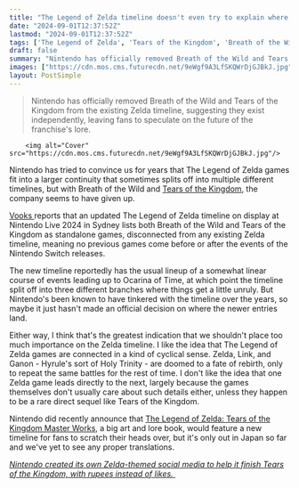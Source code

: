 ```yaml
---
title: "The Legend of Zelda timeline doesn't even try to explain where Breath of the Wild and Tears of the Kingdom fit, as both are now listed as standalone"
date: "2024-09-01T12:37:52Z"
lastmod: "2024-09-01T12:37:52Z"
tags: ['The Legend of Zelda', 'Tears of the Kingdom', 'Breath of the Wild', 'Nintendo Switch', 'Timeline', 'Nintendo', 'Game', 'Action-Adventure']
draft: false
summary: "Nintendo has officially removed Breath of the Wild and Tears of the Kingdom from the existing Zelda timeline, suggesting they exist independently, leaving fans to speculate on the future of the franchise's lore."
images: ["https://cdn.mos.cms.futurecdn.net/9eWgf9A3LfSKQWrDjGJBkJ.jpg"]
layout: PostSimple
---
```

> Nintendo has officially removed Breath of the Wild and Tears of the Kingdom from the existing Zelda timeline, suggesting they exist independently, leaving fans to speculate on the future of the franchise's lore.


        <img alt="Cover" src="https://cdn.mos.cms.futurecdn.net/9eWgf9A3LfSKQWrDjGJBkJ.jpg"/>
        
Nintendo has tried to convince us for years that The Legend of Zelda games fit into a larger continuity that sometimes splits off into multiple different timelines, but with Breath of the Wild and [Tears of the Kingdom](https://www.gamesradar.com/legend-of-zelda-tears-of-the-kingdom-guide/), the company seems to have given up.

[Vooks ](https://www.vooks.net/new-zelda-timeline-places-breath-of-the-wild-tears-of-the-kingdom-seperate-from-older-games/)reports that an updated The Legend of Zelda timeline on display at Nintendo Live 2024 in Sydney lists both Breath of the Wild and Tears of the Kingdom as standalone games, disconnected from any existing Zelda timeline, meaning no previous games come before or after the events of the Nintendo Switch releases.

The new timeline reportedly has the usual lineup of a somewhat linear course of events leading up to Ocarina of Time, at which point the timeline split off into three different branches where things get a little unruly. But Nintendo's been known to have tinkered with the timeline over the years, so maybe it just hasn't made an official decision on where the newer entries land.

Either way, I think that's the greatest indication that we shouldn't place too much importance on the Zelda timeline. I like the idea that The Legend of Zelda games are connected in a kind of cyclical sense. Zelda, Link, and Ganon - Hyrule's sort of Holy Trinity - are doomed to a fate of rebirth, only to repeat the same battles for the rest of time. I don't like the idea that one Zelda game leads directly to the next, largely because the games themselves don't usually care about such details either, unless they happen to be a rare direct sequel like Tears of the Kingdom.

Nintendo did recently announce that [The Legend of Zelda: Tears of the Kingdom Master Works](https://www.gamesradar.com/games/the-legend-of-zelda/a-new-zelda-timeline-updated-for-tears-of-the-kingdom-might-be-on-the-way-and-lore-sickos-are-already-bracing-for-their-theories-to-be-obliterated/), a big art and lore book, would feature a new timeline for fans to scratch their heads over, but it's only out in Japan so far and we've yet to see any proper translations.

[<em>Nintendo created its own Zelda-themed social media to help it finish Tears of the Kingdom, with rupees instead of likes.</em> ](https://www.gamesradar.com/games/the-legend-of-zelda/nintendo-created-its-own-zelda-themed-social-media-to-help-it-finish-tears-of-the-kingdom-with-rupees-instead-of-likes/)
        
